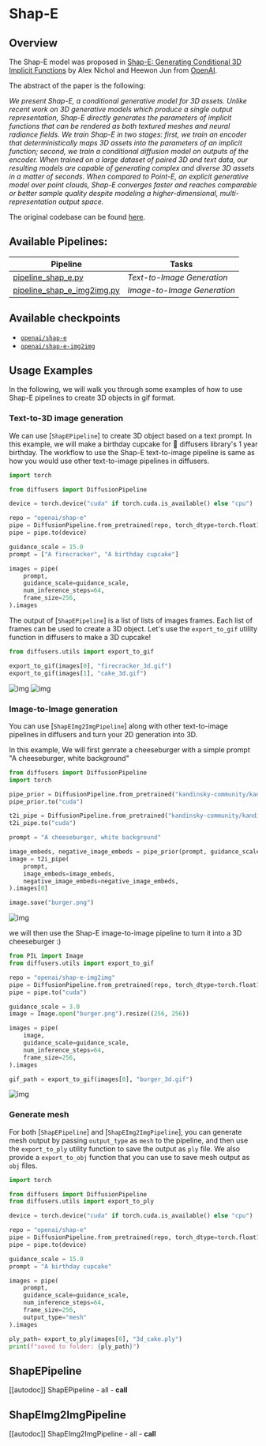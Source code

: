 <!--Copyright 2023 The HuggingFace Team. All rights reserved.
Licensed under the Apache License, Version 2.0 (the "License"); you may not use this file except in compliance with
the License. You may obtain a copy of the License at
http://www.apache.org/licenses/LICENSE-2.0
Unless required by applicable law or agreed to in writing, software distributed under the License is distributed on
an "AS IS" BASIS, WITHOUT WARRANTIES OR CONDITIONS OF ANY KIND, either express or implied. See the License for the
specific language governing permissions and limitations under the License.
-->

# Shap-E

## Overview


The Shap-E model was proposed in [Shap-E: Generating Conditional 3D Implicit Functions](https://arxiv.org/abs/2305.02463) by Alex Nichol and Heewon Jun from [OpenAI](https://github.com/openai). 

The abstract of the paper is the following:

*We present Shap-E, a conditional generative model for 3D assets. Unlike recent work on 3D generative models which produce a single output representation, Shap-E directly generates the parameters of implicit functions that can be rendered as both textured meshes and neural radiance fields. We train Shap-E in two stages: first, we train an encoder that deterministically maps 3D assets into the parameters of an implicit function; second, we train a conditional diffusion model on outputs of the encoder. When trained on a large dataset of paired 3D and text data, our resulting models are capable of generating complex and diverse 3D assets in a matter of seconds. When compared to Point-E, an explicit generative model over point clouds, Shap-E converges faster and reaches comparable or better sample quality despite modeling a higher-dimensional, multi-representation output space.*

The original codebase can be found [here](https://github.com/openai/shap-e).

## Available Pipelines:

| Pipeline | Tasks |
|---|---|
| [pipeline_shap_e.py](https://github.com/huggingface/diffusers/blob/main/src/diffusers/pipelines/shap_e/pipeline_shap_e.py) | *Text-to-Image Generation* | 
| [pipeline_shap_e_img2img.py](https://github.com/huggingface/diffusers/blob/main/src/diffusers/pipelines/shap_e/pipeline_shap_e_img2img.py) | *Image-to-Image Generation* |

## Available checkpoints 

* [`openai/shap-e`](https://huggingface.co/openai/shap-e)
* [`openai/shap-e-img2img`](https://huggingface.co/openai/shap-e-img2img)

## Usage Examples

In the following, we will walk you through some examples of how to use Shap-E pipelines to create 3D objects in gif format.

### Text-to-3D image generation 

We can use [`ShapEPipeline`] to create 3D object based on a text prompt. In this example, we will make a birthday cupcake for :firecracker: diffusers library's 1 year birthday. The workflow to use the Shap-E text-to-image pipeline is same as how you would use other text-to-image pipelines in diffusers.

```python
import torch

from diffusers import DiffusionPipeline

device = torch.device("cuda" if torch.cuda.is_available() else "cpu")

repo = "openai/shap-e"
pipe = DiffusionPipeline.from_pretrained(repo, torch_dtype=torch.float16)
pipe = pipe.to(device)

guidance_scale = 15.0
prompt = ["A firecracker", "A birthday cupcake"]

images = pipe(
    prompt,
    guidance_scale=guidance_scale,
    num_inference_steps=64,
    frame_size=256,
).images
```

The output of [`ShapEPipeline`] is a list of lists of images frames. Each list of frames can be used to create a 3D object. Let's use the `export_to_gif` utility function in diffusers to make a 3D cupcake!

```python
from diffusers.utils import export_to_gif

export_to_gif(images[0], "firecracker_3d.gif")
export_to_gif(images[1], "cake_3d.gif")
```
![img](https://huggingface.co/datasets/hf-internal-testing/diffusers-images/resolve/main/shap_e/firecracker_out.gif)
![img](https://huggingface.co/datasets/hf-internal-testing/diffusers-images/resolve/main/shap_e/cake_out.gif)


### Image-to-Image generation

You can use [`ShapEImg2ImgPipeline`] along with other text-to-image pipelines in diffusers and turn your 2D generation into 3D. 

In this example, We will first genrate a cheeseburger with a simple prompt "A cheeseburger, white background" 

```python
from diffusers import DiffusionPipeline
import torch

pipe_prior = DiffusionPipeline.from_pretrained("kandinsky-community/kandinsky-2-1-prior", torch_dtype=torch.float16)
pipe_prior.to("cuda")

t2i_pipe = DiffusionPipeline.from_pretrained("kandinsky-community/kandinsky-2-1", torch_dtype=torch.float16)
t2i_pipe.to("cuda")

prompt = "A cheeseburger, white background"

image_embeds, negative_image_embeds = pipe_prior(prompt, guidance_scale=1.0).to_tuple()
image = t2i_pipe(
    prompt,
    image_embeds=image_embeds,
    negative_image_embeds=negative_image_embeds,
).images[0]

image.save("burger.png")
```

![img](https://huggingface.co/datasets/hf-internal-testing/diffusers-images/resolve/main/shap_e/burger_in.png)

we will then use the Shap-E image-to-image pipeline to turn it into a 3D cheeseburger :)

```python
from PIL import Image
from diffusers.utils import export_to_gif

repo = "openai/shap-e-img2img"
pipe = DiffusionPipeline.from_pretrained(repo, torch_dtype=torch.float16)
pipe = pipe.to("cuda")

guidance_scale = 3.0
image = Image.open("burger.png").resize((256, 256))

images = pipe(
    image,
    guidance_scale=guidance_scale,
    num_inference_steps=64,
    frame_size=256,
).images

gif_path = export_to_gif(images[0], "burger_3d.gif")
```
![img](https://huggingface.co/datasets/hf-internal-testing/diffusers-images/resolve/main/shap_e/burger_out.gif)

### Generate mesh

For both [`ShapEPipeline`] and [`ShapEImg2ImgPipeline`], you can generate mesh output by passing `output_type` as `mesh` to the pipeline, and then use the `export_to_ply` utility function to save the output as `ply` file. We also provide a `export_to_obj` function that you can use to save mesh output as `obj` files.

```python
import torch

from diffusers import DiffusionPipeline
from diffusers.utils import export_to_ply

device = torch.device("cuda" if torch.cuda.is_available() else "cpu")

repo = "openai/shap-e"
pipe = DiffusionPipeline.from_pretrained(repo, torch_dtype=torch.float16)
pipe = pipe.to(device)

guidance_scale = 15.0
prompt = "A birthday cupcake"

images = pipe(
    prompt,
    guidance_scale=guidance_scale,
    num_inference_steps=64,
    frame_size=256,
    output_type="mesh"
).images

ply_path= export_to_ply(images[0], "3d_cake.ply")
print(f"saved to folder: {ply_path}")
```



## ShapEPipeline
[[autodoc]] ShapEPipeline
	- all
	- __call__

## ShapEImg2ImgPipeline
[[autodoc]] ShapEImg2ImgPipeline
	- all
	- __call__